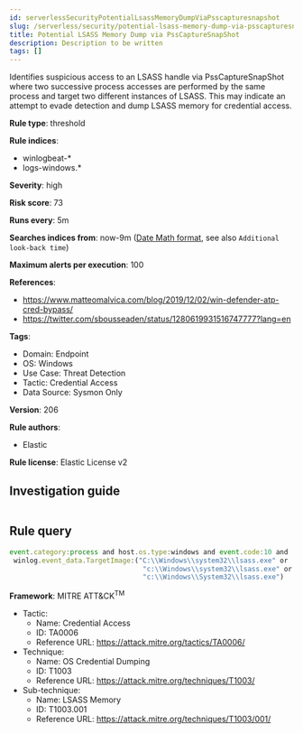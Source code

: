 ```yaml
---
id: serverlessSecurityPotentialLsassMemoryDumpViaPsscapturesnapshot
slug: /serverless/security/potential-lsass-memory-dump-via-psscapturesnapshot
title: Potential LSASS Memory Dump via PssCaptureSnapShot
description: Description to be written
tags: []
---
```


<div id="potential-lsass-memory-dump-via-psscapturesnapshot"></div>

Identifies suspicious access to an LSASS handle via PssCaptureSnapShot where two successive process accesses are performed by the same process and target two different instances of LSASS. This may indicate an attempt to evade detection and dump LSASS memory for credential access.

**Rule type**: threshold

**Rule indices**: 

* winlogbeat-*
* logs-windows.*

**Severity**: high

**Risk score**: 73

**Runs every**: 5m

**Searches indices from**: now-9m ([Date Math format](((ref))/common-options.html#date-math), see also <DocLink id="serverlessSecurityRulesUiCreate" section="set-the-rules-schedule">`Additional look-back time`</DocLink>)

**Maximum alerts per execution**: 100

**References**: 

* https://www.matteomalvica.com/blog/2019/12/02/win-defender-atp-cred-bypass/
* https://twitter.com/sbousseaden/status/1280619931516747777?lang=en

**Tags**: 

* Domain: Endpoint
* OS: Windows
* Use Case: Threat Detection
* Tactic: Credential Access
* Data Source: Sysmon Only

**Version**: 206

**Rule authors**: 

* Elastic

**Rule license**: Elastic License v2

## Investigation guide

```markdown

```

## Rule query

```js
event.category:process and host.os.type:windows and event.code:10 and
 winlog.event_data.TargetImage:("C:\\Windows\\system32\\lsass.exe" or
                                 "c:\\Windows\\system32\\lsass.exe" or
                                 "c:\\Windows\\System32\\lsass.exe")

```

**Framework**: MITRE ATT&CK<sup>TM</sup>

* Tactic:
    * Name: Credential Access
    * ID: TA0006
    * Reference URL: https://attack.mitre.org/tactics/TA0006/
* Technique:
    * Name: OS Credential Dumping
    * ID: T1003
    * Reference URL: https://attack.mitre.org/techniques/T1003/
* Sub-technique:
    * Name: LSASS Memory
    * ID: T1003.001
    * Reference URL: https://attack.mitre.org/techniques/T1003/001/


